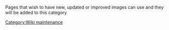 {{See also|Special:ListFiles|l1=All uploaded files|Category:Images}}
Pages that wish to have new, updated or improved images can use {{tl|Image requested}} and they will be added to this category

[[Category:Wiki maintenance]]